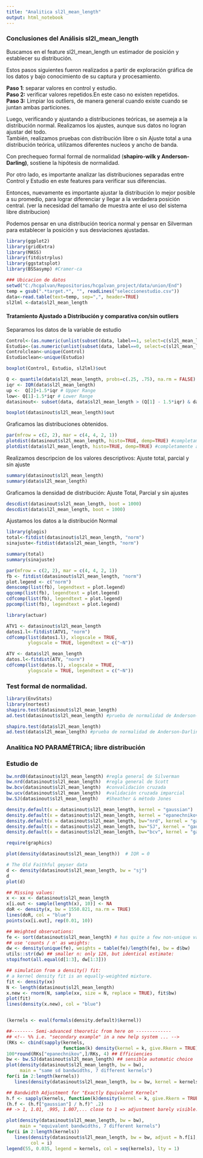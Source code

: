 ```yaml
---
title: "Analitica sl2l_mean_length"
output: html_notebook
---
```


### Conclusiones del Análisis sl2l_mean_length

Buscamos en el feature sl2l_mean_length un estimador de posición y establecer su distribución.

Estos pasos siguientes fueron realizados a partir de exploración gráfica de los datos y bajo conocimiento de su captura y procesamiento.

**Paso 1**: separar valores en control y estudio.\
**Paso 2:** verificar valores repetidos.En este caso no existen repetidos.\
**Paso 3:** Limpiar los outliers, de manera general cuando existe cuando se juntan ambas particiones.

Luego, verificando y ajustando a distribuciones teóricas, se asemeja a la distribución normal. Realizamos los ajustes, aunque sus datos no logran ajustar del todo.\
También, realizamos pruebas con distribución libre o sin Ajuste total a una distribución teórica, utilizamos diferentes nucleos y ancho de banda.

Con prechequeo formal formal de normalidad (**shapiro-wilk y Anderson-Darling)**, sostiene la hipótesis de normalidad.

Por otro lado, es importante analizar las distribuciones separadas entre Control y Estudio en este features para verificar sus diferencias.

Entonces, nuevamente es importante ajustar la distribución lo mejor posible a su promedio, para lograr diferenciar y llegar a la verdadera posición central. (ver la necesidad del tamaño de muestra ante el uso del sistema libre distribucion)

Podemos pensar en una distribución teorica normal y pensar en Silverman para establecer la posición y sus desviaciones ajustadas.

```r
library(ggplot2)
library(gridExtra)
library(MASS)
library(fitdistrplus)
library(ggstatsplot)
library(BSSasymp) #Cramer-ca

```

```r
### Ubicacion de datos
setwd("C:/hcgalvan/Repositorios/hcgalvan_project/data/union/End")
temp = gsub(".*target.*", "", readLines("seleccionestudio.csv"))
data<-read.table(text=temp, sep=",", header=TRUE)
sl2lml <-data$sl2l_mean_length

```

#### Tratamiento Ajustado a Distribución y comparativa con/sin outliers

Separamos los datos de la variable de estudio

```r
Control<-(as.numeric(unlist(subset(data, label==1, select=c(sl2l_mean_length)))))
Estudio<-(as.numeric(unlist(subset(data, label==0, select=c(sl2l_mean_length)))))
Controlclean<-unique(Control)
Estudioclean<-unique(Estudio)

```

```r
boxplot(Control, Estudio, sl2lml)$out
```

```r
Q <- quantile(data$sl2l_mean_length, probs=c(.25, .75), na.rm = FALSE)
iqr <- IQR(data$sl2l_mean_length)
up <-  Q[2]+1.5*iqr # Upper Range  
low<- Q[1]-1.5*iqr # Lower Range
datasinout<- subset(data, data$sl2l_mean_length > (Q[1] - 1.5*iqr) & data$sl2l_mean_length < (Q[2]+1.5*iqr))
```

```r
boxplot(datasinout$sl2l_mean_length)$out
```

Graficamos las distribuciones obtenidos.

```r
par(mfrow = c(2, 2), mar = c(4, 4, 2, 1)) 
plotdist(datasinout$sl2l_mean_length, histo=TRUE, demp=TRUE) #completamente ajustado
plotdist(data$sl2l_mean_length, histo=TRUE, demp=TRUE) #completamente ajustado

```

Realizamos descripcion de los valores descriptivos: Ajuste total, parcial y sin ajuste

```r
summary(datasinout$sl2l_mean_length) 
summary(data$sl2l_mean_length)

```

Graficamos la densidad de distribución: Ajuste Total, Parcial y sin ajustes

```r
descdist(datasinout$sl2l_mean_length, boot = 1000)
descdist(data$sl2l_mean_length, boot = 1000)
```

Ajustamos los datos a la distribución Normal

```r
library(glogis) 
total<-fitdist(datasinout$sl2l_mean_length, "norm")
sinajuste<-fitdist(data$sl2l_mean_length, "norm") 

summary(total) 
summary(sinajuste) 

```

```r
par(mfrow = c(2, 2), mar = c(4, 4, 2, 1)) 
fb <- fitdist(datasinout$sl2l_mean_length, "norm") 
plot.legend <- c("norm") 
denscomp(list(fb), legendtext = plot.legend) 
qqcomp(list(fb), legendtext = plot.legend) 
cdfcomp(list(fb), legendtext = plot.legend) 
ppcomp(list(fb), legendtext = plot.legend)
```

```r
library(actuar)  

ATV1 <- datasinout$sl2l_mean_length
datos1.l<-fitdist(ATV1, "norm")
cdfcomp(list(datos1.l), xlogscale = TRUE, 
        ylogscale = TRUE, legendtext = c("~N"))

ATV <- data$sl2l_mean_length
datos.l<-fitdist(ATV, "norm")
cdfcomp(list(datos.l), xlogscale = TRUE, 
        ylogscale = TRUE, legendtext = c("~N"))

```

### Test formal de normalidad.

```r
library(EnvStats)
library(nortest)
shapiro.test(datasinout$sl2l_mean_length)
ad.test(datasinout$sl2l_mean_length) #prueba de normalidad de Anderson-Darling

shapiro.test(data$sl2l_mean_length)
ad.test(data$sl2l_mean_length) #prueba de normalidad de Anderson-Darling

```

### Analítica NO PARAMÉTRICA; libre distribución

### Estudio de

```r
bw.nrd0(datasinout$sl2l_mean_length) #regla general de Silverman
bw.nrd(datasinout$sl2l_mean_length)  #regla general de Scott
bw.bcv(datasinout$sl2l_mean_length)  #convalidación cruzada
bw.ucv(datasinout$sl2l_mean_length)  #validación cruzada imparcial
bw.SJ(datasinout$sl2l_mean_length)   #Sheather & método Jones

density.default(x = datasinout$sl2l_mean_length, kernel = "gaussian")
density.default(x = datasinout$sl2l_mean_length, kernel = "epanechnikov")
density.default(x = datasinout$sl2l_mean_length, bw="nrd", kernel = "gaussian")
density.default(x = datasinout$sl2l_mean_length, bw="SJ", kernel = "gaussian")
density.default(x = datasinout$sl2l_mean_length, bw="bcv", kernel = "gaussian")
```

```r
require(graphics)

plot(density(datasinout$sl2l_mean_length))  # IQR = 0

# The Old Faithful geyser data
d <- density(datasinout$sl2l_mean_length, bw = "sj")
d
plot(d)

## Missing values:
x <- xx <- datasinout$sl2l_mean_length
x[i.out <- sample(length(x), 10)] <- NA
doR <- density(x, bw = 1550.821, na.rm = TRUE)
lines(doR, col = "blue")
points(xx[i.out], rep(0.01, 10))

## Weighted observations:
fe <- sort(datasinout$sl2l_mean_length) # has quite a few non-unique values
## use 'counts / n' as weights:
dw <- density(unique(fe), weights = table(fe)/length(fe), bw = d$bw)
utils::str(dw) ## smaller n: only 126, but identical estimate:
stopifnot(all.equal(d[1:3], dw[1:3]))

## simulation from a density() fit:
# a kernel density fit is an equally-weighted mixture.
fit <- density(xx)
N <- length(datasinout$sl2l_mean_length)
x.new <- rnorm(N, sample(xx, size = N, replace = TRUE), fit$bw)
plot(fit)
lines(density(x.new), col = "blue")


(kernels <- eval(formals(density.default)$kernel))

##-------- Semi-advanced theoretic from here on -------------
## <!-- %% i.e. "secondary example" in a new help system ... -->
(RKs <- cbind(sapply(kernels,
                     function(k) density(kernel = k, give.Rkern = TRUE))))
100*round(RKs["epanechnikov",]/RKs, 4) ## Efficiencies
bw <- bw.SJ(datasinout$sl2l_mean_length) ## sensible automatic choice
plot(density(datasinout$sl2l_mean_length, bw = bw),
     main = "same sd bandwidths, 7 different kernels")
for(i in 2:length(kernels))
   lines(density(datasinout$sl2l_mean_length, bw = bw, kernel = kernels[i]), col = i)

## Bandwidth Adjustment for "Exactly Equivalent Kernels"
h.f <- sapply(kernels, function(k)density(kernel = k, give.Rkern = TRUE))
(h.f <- (h.f["gaussian"] / h.f)^ .2)
## -> 1, 1.01, .995, 1.007,... close to 1 => adjustment barely visible..

plot(density(datasinout$sl2l_mean_length, bw = bw),
     main = "equivalent bandwidths, 7 different kernels")
for(i in 2:length(kernels))
   lines(density(datasinout$sl2l_mean_length, bw = bw, adjust = h.f[i], kernel = kernels[i]),
         col = i)
legend(55, 0.035, legend = kernels, col = seq(kernels), lty = 1)

```

### 
